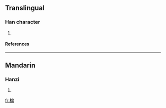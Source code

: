 ==Translingual==
===Han character===
{{Han char|rn=75|rad=木|as=12|sn=16|four=|canj=木十心月 (DJPB)}}
# {{defn|Han|sort=木12}}
====References====
{{Han ref|kx=0554.130|dkj=15567|dj=0943.050|hdz=21296.060|uh=6A63|ud=27235}}

----
==Mandarin==
===Hanzi===
{{cmn-hanzi|pin=[[chōng]] ([[chong1]]), [[nǐng]] ([[ning3]]), [[tóng]] ([[tong2]])|wg=ch'ung<sup>1</sup>, ning<sup>3</sup>, t'ung<sup>2</sup>}}
# {{defn|Mandarin}}

[[fr:橣]]